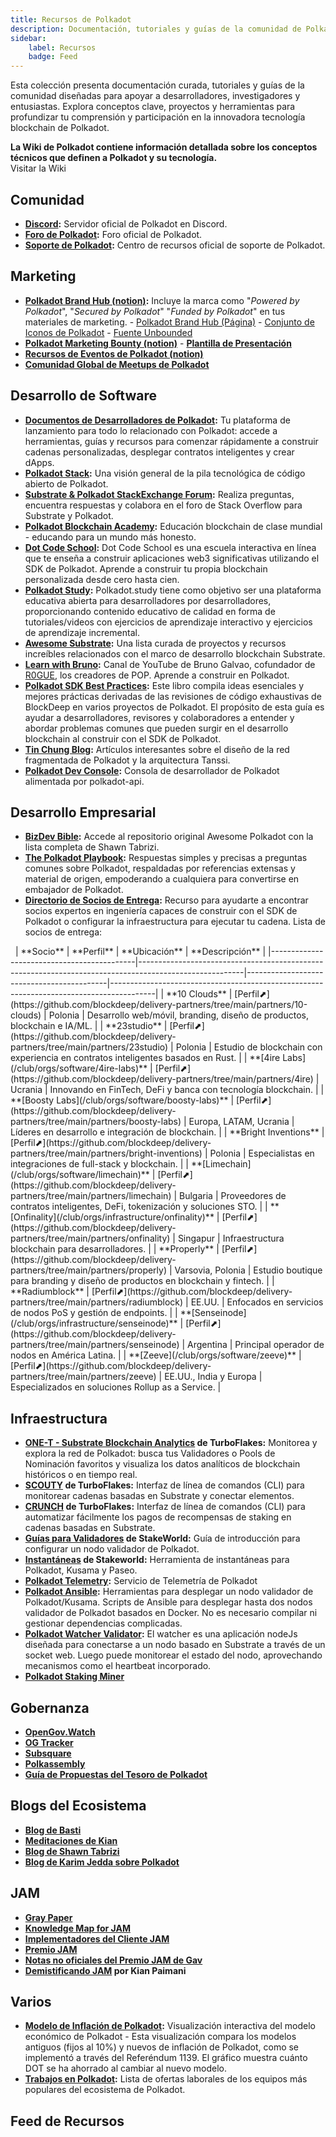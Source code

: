 ```yaml
---
title: Recursos de Polkadot
description: Documentación, tutoriales y guías de la comunidad de Polkadot diseñadas para apoyar a desarrolladores, investigadores y entusiastas.
sidebar:
    label: Recursos
    badge: Feed
---
```



Esta colección presenta documentación curada, tutoriales y guías de la comunidad diseñadas para apoyar a desarrolladores, investigadores y entusiastas. Explora conceptos clave, proyectos y herramientas para profundizar tu comprensión y participación en la innovadora tecnología blockchain de Polkadot.

<Aside type="tip">
<strong>La Wiki de Polkadot contiene información detallada sobre los conceptos técnicos que definen a Polkadot y su tecnología.</strong> <br />
<LinkButton   icon="external" variant='minimal' href="https://wiki.polkadot.network">Visitar la Wiki</LinkButton>
</Aside>

## Comunidad
- **[Discord](https://polkadot-discord.w3f.tools/):** Servidor oficial de Polkadot en Discord.
- **[Foro de Polkadot](https://forum.polkadot.network/):** Foro oficial de Polkadot.
- **[Soporte de Polkadot](https://support.polkadot.network/support/home):** Centro de recursos oficial de soporte de Polkadot.

## Marketing
- **[Polkadot Brand Hub (notion)](https://distractive.notion.site/Polkadot-Brand-Hub-df6eda0f66df453ba6f7d2712f30d036):** Incluye la marca como "*Powered by Polkadot*", "*Secured by Polkadot*" "*Funded by Polkadot*" en tus materiales de marketing.
        - [Polkadot Brand Hub (Página)](https://polkadot.com/community/brand-hub)
        - [Conjunto de Iconos de Polkadot](https://icons.polkadot.network/)
        - [Fuente Unbounded](https://unbounded.polkadot.network/)
- **[Polkadot Marketing Bounty (notion)](https://marketingbounty.notion.site/)**
        - **[Plantilla de Presentación](https://docs.google.com/document/d/1oYi8tUw_nk52dVnXA-k2GptxVjN8pMq0Xd3hCmPZ4Cs/edit?tab=t.0)**
- **[Recursos de Eventos de Polkadot (notion)](https://web3foundation.notion.site/Community-Events-Introduction-05199fe6556b41f48a3390b1868c9ae7)**
- **[Comunidad Global de Meetups de Polkadot](https://www.meetup.com/pro/polkadot/)**

## Desarrollo de Software
- **[Documentos de Desarrolladores de Polkadot](https://docs.polkadot.com/):** Tu plataforma de lanzamiento para todo lo relacionado con Polkadot: accede a herramientas, guías y recursos para comenzar rápidamente a construir cadenas personalizadas, desplegar contratos inteligentes y crear dApps.
- **[Polkadot Stack](https://wiki.polkadot.network/docs/build-open-source):** Una visión general de la pila tecnológica de código abierto de Polkadot.
- **[Substrate & Polkadot StackExchange Forum](https://substrate.stackexchange.com/):** Realiza preguntas, encuentra respuestas y colabora en el foro de Stack Overflow para Substrate y Polkadot.
- **[Polkadot Blockchain Academy](https://polkadot.academy/):** Educación blockchain de clase mundial - educando para un mundo más honesto.
- **[Dot Code School](https://dotcodeschool.com/):** Dot Code School es una escuela interactiva en línea que te enseña a construir aplicaciones web3 significativas utilizando el SDK de Polkadot. Aprende a construir tu propia blockchain personalizada desde cero hasta cien.
- **[Polkadot Study](https://polkadot.study/):** Polkadot.study tiene como objetivo ser una plataforma educativa abierta para desarrolladores por desarrolladores, proporcionando contenido educativo de calidad en forma de tutoriales/videos con ejercicios de aprendizaje interactivo y ejercicios de aprendizaje incremental.
- **[Awesome Substrate](https://github.com/polkadot-developers/awesome-substrate):** Una lista curada de proyectos y recursos increíbles relacionados con el marco de desarrollo blockchain Substrate.
- **[Learn with Bruno](https://www.youtube.com/@brunopgalvao/videos):** Canal de YouTube de Bruno Galvao, cofundador de [R0GUE](/club/orgs/software/r0gue), los creadores de POP. Aprende a construir en Polkadot.
- **[Polkadot SDK Best Practices](https://libro.blockdeep.dev/index.html):** Este libro compila ideas esenciales y mejores prácticas derivadas de las revisiones de código exhaustivas de BlockDeep en varios proyectos de Polkadot. El propósito de esta guía es ayudar a desarrolladores, revisores y colaboradores a entender y abordar problemas comunes que pueden surgir en el desarrollo blockchain al construir con el SDK de Polkadot.
- **[Tin Chung Blog](https://blog.chungquantin.com/):** Artículos interesantes sobre el diseño de la red fragmentada de Polkadot y la arquitectura Tanssi.
- **[Polkadot Dev Console](https://dev.papi.how/explorer):** Consola de desarrollador de Polkadot alimentada por polkadot-api.

## Desarrollo Empresarial
- **[BizDev Bible](https://github.com/shawntabrizi/awesome-polkadot):** Accede al repositorio original Awesome Polkadot con la lista completa de Shawn Tabrizi.
- **[The Polkadot Playbook](https://github.com/shawntabrizi/awesome-polkadot/blob/master/playbook.md):** Respuestas simples y precisas a preguntas comunes sobre Polkadot, respaldadas por referencias extensas y material de origen, empoderando a cualquiera para convertirse en embajador de Polkadot.
- **[Directorio de Socios de Entrega](https://github.com/blockdeep/delivery-partners):** Recurso para ayudarte a encontrar socios expertos en ingeniería capaces de construir con el SDK de Polkadot o configurar la infraestructura para ejecutar tu cadena. Lista de socios de entrega:

<Card title="Lista de Socios de Entrega">
&nbsp;
| **Socio**                                  | **Perfil**                                                                                              | **Ubicación**                             | **Descripción**                                                                         |
|--------------------------------------------|--------------------------------------------------------------------------------------------------------|-------------------------------------------|-----------------------------------------------------------------------------------------|
| **10 Clouds**                              | [Perfil⬈](https://github.com/blockdeep/delivery-partners/tree/main/partners/10-clouds)                 | Polonia                                   | Desarrollo web/móvil, branding, diseño de productos, blockchain e IA/ML.                |
| **23studio**                               | [Perfil⬈](https://github.com/blockdeep/delivery-partners/tree/main/partners/23studio)                  | Polonia                                   | Estudio de blockchain con experiencia en contratos inteligentes basados en Rust.        |
| **[4ire Labs](/club/orgs/software/4ire-labs)**      | [Perfil⬈](https://github.com/blockdeep/delivery-partners/tree/main/partners/4ire)                      | Ucrania                                   | Innovando en FinTech, DeFi y banca con tecnología blockchain.                           |
| **[Boosty Labs](/club/orgs/software/boosty-labs)**  | [Perfil⬈](https://github.com/blockdeep/delivery-partners/tree/main/partners/boosty-labs)               | Europa, LATAM, Ucrania                    | Líderes en desarrollo e integración de blockchain.                                       |
| **Bright Inventions**                      | [Perfil⬈](https://github.com/blockdeep/delivery-partners/tree/main/partners/bright-inventions)         | Polonia                                   | Especialistas en integraciones de full-stack y blockchain.                              |
| **[Limechain](/club/orgs/software/limechain)**      | [Perfil⬈](https://github.com/blockdeep/delivery-partners/tree/main/partners/limechain)                 | Bulgaria                                  | Proveedores de contratos inteligentes, DeFi, tokenización y soluciones STO.              |
| **[Onfinality](/club/orgs/infrastructure/onfinality)**    | [Perfil⬈](https://github.com/blockdeep/delivery-partners/tree/main/partners/onfinality)                | Singapur                                  | Infraestructura blockchain para desarrolladores.                                         |
| **Properly**                               | [Perfil⬈](https://github.com/blockdeep/delivery-partners/tree/main/partners/properly)                  | Varsovia, Polonia                         | Estudio boutique para branding y diseño de productos en blockchain y fintech.            |
| **Radiumblock**                            | [Perfil⬈](https://github.com/blockdeep/delivery-partners/tree/main/partners/radiumblock)               | EE.UU.                                    | Enfocados en servicios de nodos PoS y gestión de endpoints.                              |
| **[Senseinode](/club/orgs/infrastructure/senseinode)**    | [Perfil⬈](https://github.com/blockdeep/delivery-partners/tree/main/partners/senseinode)                | Argentina                                 | Principal operador de nodos en América Latina.                                           |
| **[Zeeve](/club/orgs/software/zeeve)**              | [Perfil⬈](https://github.com/blockdeep/delivery-partners/tree/main/partners/zeeve)                     | EE.UU., India y Europa                    | Especializados en soluciones Rollup as a Service.                                        |
</Card>

## Infraestructura
- **[ONE-T - Substrate Blockchain Analytics](https://apps.turboflakes.io/#/dashboard) de TurboFlakes:** Monitorea y explora la red de Polkadot: busca tus Validadores o Pools de Nominación favoritos y visualiza los datos analíticos de blockchain históricos o en tiempo real.
- **[SCOUTY](https://github.com/turboflakes/scouty) de TurboFlakes:** Interfaz de línea de comandos (CLI) para monitorear cadenas basadas en Substrate y conectar elementos.
- **[CRUNCH](https://github.com/turboflakes/crunch) de TurboFlakes:** Interfaz de línea de comandos (CLI) para automatizar fácilmente los pagos de recompensas de staking en cadenas basadas en Substrate.
- **[Guías para Validadores](https://stakeworld.io/docs/validate) de StakeWorld:** Guía de introducción para configurar un nodo validador de Polkadot.
- **[Instantáneas](https://stakeworld.io/docs/snapshot) de Stakeworld:** Herramienta de instantáneas para Polkadot, Kusama y Paseo.
- **[Polkadot Telemetry](https://github.com/paritytech/substrate-telemetry):** Servicio de Telemetría de Polkadot
- **[Polkadot Ansible](https://github.com/Nexus2k/polkadot-ansible):** Herramientas para desplegar un nodo validador de Polkadot/Kusama. Scripts de Ansible para desplegar hasta dos nodos validador de Polkadot basados en Docker. No es necesario compilar ni gestionar dependencias complicadas.
- **[Polkadot Watcher Validator](https://github.com/w3f/polkadot-watcher-validator):** El watcher es una aplicación nodeJs diseñada para conectarse a un nodo basado en Substrate a través de un socket web. Luego puede monitorear el estado del nodo, aprovechando mecanismos como el heartbeat incorporado.
- **[Polkadot Staking Miner](https://github.com/paritytech/polkadot-staking-miner)**

## Gobernanza
- **[OpenGov.Watch](https://opengov.watch)**
- **[OG Tracker](https://ogtracker.io)**
- **[Subsquare](https://www.subsquare.io/)**
- **[Polkassembly](https://polkassembly.io/)**
- **[Guía de Propuestas del Tesoro de Polkadot](https://docs.google.com/document/d/1IZykdp2cyQavcRyZd_dgNj5DcgxgZR6kAqGdcNARu1w/edit?tab=t.0#heading=h.gjdgxs)**

## Blogs del Ecosistema
- **[Blog de Basti](https://blog.kchr.de/)**
- **[Meditaciones de Kian](https://blog.kianenigma.com/)**
- **[Blog de Shawn Tabrizi](https://www.shawntabrizi.com/blog/)**
- **[Blog de Karim Jedda sobre Polkadot](https://karimjedda.com/tag/polkadot/)**

## JAM
- **[Gray Paper](https://graypaper.com/)**
- **[Knowledge Map for JAM](https://github.com/openguild-labs/learn-jam)**
- **[Implementadores del Cliente JAM](https://jamcha.in/clients)**
- **[Premio JAM](https://jam.web3.foundation/)**
- **[Notas no oficiales del Premio JAM de Gav](https://hackmd.io/@polkadot/jamprize)**
- **[Demistificando JAM](https://blog.kianenigma.com/posts/tech/demystifying-jam/) por Kian Paimani**

## Varios
- **[Modelo de Inflación de Polkadot](https://dotless.xyz/):** Visualización interactiva del modelo económico de Polkadot
        - Esta visualización compara los modelos antiguos (fijos al 10%) y nuevos de inflación de Polkadot, como se implementó a través del Referéndum 1139. El gráfico muestra cuánto DOT se ha ahorrado al cambiar al nuevo modelo.
- **[Trabajos en Polkadot](https://polkadot.getro.com/jobs):** Lista de ofertas laborales de los equipos más populares del ecosistema de Polkadot.

## Feed de Recursos
<DirectoryLinks directory="club/resources" />
